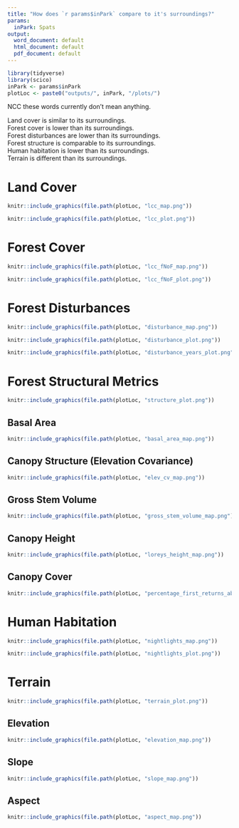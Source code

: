 ```yaml
---
title: "How does `r params$inPark` compare to it's surroundings?"
params:
  inPark: Spats
output:
  word_document: default
  html_document: default
  pdf_document: default
---
```


```r
library(tidyverse)
library(scico)
inPark <- params$inPark
plotLoc <- paste0("outputs/", inPark, "/plots/")
```
NCC these words currently don't mean anything.

Land cover is similar to its surroundings.\
Forest cover is lower than its surroundings.\
Forest disturbances are lower than its surroundings.\
Forest structure is comparable to its surroundings.\
Human habitation is lower than its surroundings.\
Terrain is different than its surroundings.\

\newpage

# Land Cover

```r
knitr::include_graphics(file.path(plotLoc, "lcc_map.png"))
```

```r
knitr::include_graphics(file.path(plotLoc, "lcc_plot.png"))
```

\newpage
# Forest Cover

```r
knitr::include_graphics(file.path(plotLoc, "lcc_fNoF_map.png"))
```

```r
knitr::include_graphics(file.path(plotLoc, "lcc_fNoF_plot.png"))
```

\newpage
# Forest Disturbances

```r
knitr::include_graphics(file.path(plotLoc, "disturbance_map.png"))
```

```r
knitr::include_graphics(file.path(plotLoc, "disturbance_plot.png"))
```

```r
knitr::include_graphics(file.path(plotLoc, "disturbance_years_plot.png"))
```

\newpage
# Forest Structural Metrics
```r
knitr::include_graphics(file.path(plotLoc, "structure_plot.png"))
```


## Basal Area
```r
knitr::include_graphics(file.path(plotLoc, "basal_area_map.png"))
```

## Canopy Structure (Elevation Covariance)
```r
knitr::include_graphics(file.path(plotLoc, "elev_cv_map.png"))
```

## Gross Stem Volume
```r
knitr::include_graphics(file.path(plotLoc, "gross_stem_volume_map.png"))
```

## Canopy Height
```r
knitr::include_graphics(file.path(plotLoc, "loreys_height_map.png"))
```

## Canopy Cover
```r
knitr::include_graphics(file.path(plotLoc, "percentage_first_returns_above_2m_map.png"))
```

\newpage
# Human Habitation

```r
knitr::include_graphics(file.path(plotLoc, "nightlights_map.png"))
```

```r
knitr::include_graphics(file.path(plotLoc, "nightlights_plot.png"))
```

\newpage
# Terrain

```r
knitr::include_graphics(file.path(plotLoc, "terrain_plot.png"))
```

## Elevation

```r
knitr::include_graphics(file.path(plotLoc, "elevation_map.png"))
```

## Slope

```r
knitr::include_graphics(file.path(plotLoc, "slope_map.png"))
```

## Aspect

```r
knitr::include_graphics(file.path(plotLoc, "aspect_map.png"))
```